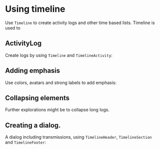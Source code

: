 
<Meta title="Timeline" />

# Using timeline

Use `Timeline` to create activity logs and other time based lists. Timeline is used to 

## ActivityLog

Create logs by using `Timeline` and `TimelineActivity`:

<Canvas of={TimelineStories.ActivityLog} />

## Adding emphasis

Use colors, avatars and strong labels to add emphasis:

<Canvas of={TimelineStories.UsingAvatars} />

## Collapsing elements

Further explorations might be to collapse long logs.

<Canvas of={TimelineStories.CollapsedElements} />

## Creating a dialog.

A dialog including transmissions, using `TimelineHeader`, `TimelineSection` and `TimelineFooter`:

<Canvas of={TimelineStories.DialogHistory} />

